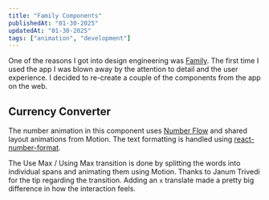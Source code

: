 ```yaml
---
title: "Family Components"
publishedAt: "01-30-2025"
updatedAt: "01-30-2025"
tags: ["animation", "development"]
---
```


One of the reasons I got into design engineering was [Family](https://family.co/). The first time I used the app I was blown away by the attention to detail and the user experience. I decided to re-create a couple of the components from the app on the web.

## Currency Converter
The number animation in this component uses [Number Flow](https://number-flow.barvian.me/) and shared layout animations from Motion. The text formatting is handled using [react-number-format](https://www.npmjs.com/package/react-number-format).

The Use Max / Using Max transition is done by splitting the words into individual spans and animating them using Motion. Thanks to Janum Trivedi for the tip regarding the transition. Adding an `x` translate made a pretty big difference in how the interaction feels.